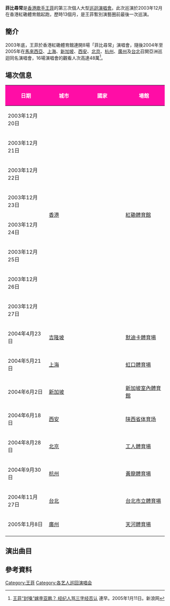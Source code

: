 {{Infobox concert tour
| concert_tour_name = 菲比尋常
| image             = Ed510fb30f2442a7dd19b965d043ad4bd01302de.jpg
| image_caption     = 菲比尋常上海演唱會宣傳海報
| image_size        = 250px
| artist            = [[王菲|王菲]]
| type              =
| album             = 《[[將愛|將愛]]》
| start_date        = 2003年12月20日
| end_date          = 2005年1月8日
| number_of_shows   = 16
| last_tour         = [[全面體演唱會|全面體演唱會]]<br />(2001)
| this_tour         = '''菲比尋常'''<br />(2003-2005)
| next_tour         = [[巡唱|巡唱]]<br />(2010-2012)
}}

'''菲比尋常'''是[[香港|香港]][[歌手|歌手]][[王菲|王菲]]的第三次個人大型[[巡迴演唱會|巡迴演唱會]]。此次巡演於2003年12月在香港紅磡體育館起跑，歷時13個月，是王菲暫別演藝圈前最後一次巡演。

== 簡介 ==
2003年底，王菲於香港紅磡體育館連開8場「菲比尋常」演唱會，隨後2004年至2005年在[[馬來西亞|馬來西亞]]、[[上海市|上海]]、[[新加坡|新加坡]]、[[西安市|西安]]、[[北京市|北京]]、[[杭州市|杭州]]、[[廣州市|廣州]]及[[台北|台北]]召開亞洲巡迴同名演唱會，16場演唱會的觀看人次高達48萬<ref>[http://ent.sina.com.cn/s/h/2005-01-11/1147625788.html 王菲“封嗓”嫁李亚鹏？ 经纪人骂三字经否认] {{Wayback|url=http://ent.sina.com.cn/s/h/2005-01-11/1147625788.html |date=20160304081442 }}連早。2005年1月11日。新浪网</ref>。

== 場次信息 ==
{| class="wikitable" style="text-align:center;"
|-
! scope="col" style="background:#FF0DA6; color:white; width:20em;"| 日期
! scope="col" style="background:#FF0DA6; color:white; width:20em;"| 城市
! scope="col" style="background:#FF0DA6; color:white; width:25em;"| 國家
! scope="col" style="background:#FF0DA6; color:white; width:25em;"| 場館
|-
| 2003年12月20日
| rowspan="8"| [[香港|香港]]
| rowspan="8"| {{HKSAR}}
| rowspan="8"| [[紅磡體育館|紅磡體育館]]
|-
| 2003年12月21日
|-
| 2003年12月22日
|-
| 2003年12月23日
|-
| 2003年12月24日
|-
| 2003年12月25日
|-
| 2003年12月26日
|-
| 2003年12月27日
|-
| 2004年4月23日
| [[吉隆坡|吉隆坡]]
| {{MAS}}
| [[默迪卡體育場|默迪卡體育場]]
|-
| 2004年5月21日
| [[上海|上海]]
| {{PRC}}
| [[虹口足球场|虹口體育場]]
|-
| 2004年6月2日
| [[新加坡|新加坡]]
| {{SGP}}
| [[新加坡室內體育館|新加坡室內體育館]]
|-
| 2004年6月18日
| [[西安|西安]]
| rowspan="3"| {{PRC}}
| [[陕西省体育场|陕西省体育场]]
|-
| 2004年8月28日
| [[北京|北京]]
| [[工人體育場|工人體育場]]
|-
| 2004年9月30日
| [[杭州|杭州]]
| [[黄龙体育中心|黃龍體育場]]
|-
| 2004年11月27日
| [[台北|台北]]
| {{ROC}}
| [[台北市立體育場|台北市立體育場]]
|-
| 2005年1月8日
| [[廣州|廣州]]
| {{PRC}}
| [[天河体育场|天河體育場]]
|-
|}

== 演出曲目 ==
{{hidden
| headercss = background:#FF0DA6; color:white; font-size: 100%; width: 65%;
| contentcss = text-align: left; font-size: 100%; width: 75%;
| header = 曲目表 1
| content =
#天空
#誓言
#Medley：純情/背影/夢中人
#流浪的紅舞鞋
#我願意
#Medley：假如我是真的/只願為你守著約/但願人長久
#新房客
#香奈兒
#將愛
#开到荼蘼
#償還/紅豆
#暗湧
#光之翼
#悶
#Heart of Glass
#Unplugged：旋木/只愛陌生人/The Look of Love
#如風
#愛與痛的邊緣
#精彩
#Medley：尾班車/静夜的单簧管/守時
#約定
#給自己的情書
#冷戰
#人間
}}
{{hidden
| headercss = background:#FF0DA6; color:white; font-size: 100%; width: 65%;
| contentcss = text-align: left; font-size: 100%; width: 75%;
| header = 曲目表 2
| content =
#天空 
#陽寶
#Medley：天使/掙脫
#流浪的紅舞鞋
#我願意
#Medley：假如我是真的/只願為你守著約/但願人長久
#新房客
#香奈兒
#將愛
#开到荼蘼
#臉
#紅豆
#暗湧（台北站為“矜持”）
#光之翼
#再見螢火蟲
#悶
#Unplugged：旋木/只愛陌生人/The Look of Love
#流星
#精彩
#催眠
#那些花兒（台北站為“眷戀”）
#當時的月亮
#你喜歡不如我喜歡
#笑忘書
#冷戰
#人間
}}

== 參考資料 ==
{{reflist|2}}

{{王菲}}

[[Category:王菲|Category:王菲]]
[[Category:各艺人巡回演唱会|Category:各艺人巡回演唱会]]